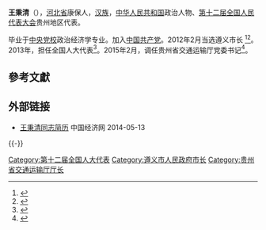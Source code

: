'''王秉清'''（{{bd|1957年||}}），[[河北省|河北省]]康保人，[[汉族|汉族]]，[[中华人民共和国|中华人民共和国]]政治人物、[[第十二届全国人民代表大会|第十二届全国人民代表大会]]贵州地区代表。

毕业于[[中央党校|中央党校]]政治经济学专业。加入[[中国共产党|中国共产党]]。2012年2月当选遵义市长 <ref>{{cite web|accessdate=2014-06-20|url=http://district.ce.cn/newarea/sddy/201202/20/t20120220_23086811.shtml|title=王秉清当选遵义市长 余泠、李莲娜、王祖彬新当选副市长|publisher=中国经济网|archive-date=2014-05-13|archive-url=https://web.archive.org/web/20140513093323/http://district.ce.cn/newarea/sddy/201202/20/t20120220_23086811.shtml|dead-url=no}}</ref><ref>{{cite web|accessdate=2014-07-17|url=http://district.ce.cn/newarea/roll/201404/01/t20140401_2584464.shtml|title=遵义市政府工作报告 (2014年2月21日 王秉清)|publisher=中国经济网|archive-date=2014-07-14|archive-url=https://web.archive.org/web/20140714203911/http://district.ce.cn/newarea/roll/201404/01/t20140401_2584464.shtml|dead-url=no}}</ref>。2013年，担任全国人大代表<ref>{{cite news|title=全国人大代表信息-王秉清|url= http://210.82.31.1:8084/delegate/viewDelegate.action?dbid=122250|accessdate=2013-04-05|newspaper=全国人大网}}</ref>。2015年2月，调任贵州省交通运输厅党委书记<ref>{{cite news|title=王秉清任贵州省交通运输厅党委书记（图/简历）|url=http://renshi.people.com.cn/n/2015/0225/c139617-26593851.html|accessdate=2016-10-31|newspaper=人民网－中国共产党新闻网|archive-date=2016-04-15|archive-url=https://web.archive.org/web/20160415080137/http://renshi.people.com.cn/n/2015/0225/c139617-26593851.html|dead-url=no}}</ref>。

==參考文獻==
{{reflist}}
==外部链接==
*[http://district.ce.cn/newarea/sddy/201202/20/t20120220_23086811.shtml  王秉清同志简历 ] {{Wayback|url=http://district.ce.cn/newarea/sddy/201202/20/t20120220_23086811.shtml |date=20140513093323 }} 中国经济网 2014-05-13

{{-}}
{{start box}}
{{s-gov|prc}}
{{s-before|[[王晓光_(1961年)|王晓光]]}}
{{s-title|[[遵义市人民政府|遵义市人民政府]]市长|2012年2月－2015年2月}}
{{s-after|[[魏树旺|魏树旺]]}}
{{end box}}

{{中国政治人物小作品}}

[[Category:第十二届全国人大代表|Category:第十二届全国人大代表]]
[[Category:遵义市人民政府市长|Category:遵义市人民政府市长]]
[[Category:贵州省交通运输厅厅长|Category:贵州省交通运输厅厅长]]